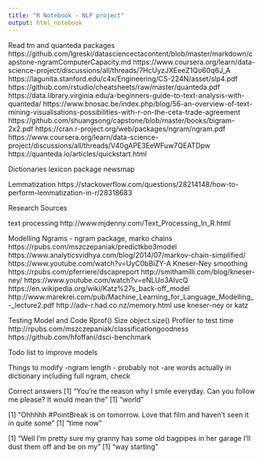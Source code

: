 ```yaml
---
title: "R Notebook - NLP project"
output: html_notebook
---
```


Read tm and quanteda packages
https://github.com/lgreski/datasciencectacontent/blob/master/markdown/capstone-ngramComputerCapacity.md
https://www.coursera.org/learn/data-science-project/discussions/all/threads/7HcUyzJXEeeZ1Qo60q6J_A
https://lagunita.stanford.edu/c4x/Engineering/CS-224N/asset/slp4.pdf
https://github.com/rstudio/cheatsheets/raw/master/quanteda.pdf
https://data.library.virginia.edu/a-beginners-guide-to-text-analysis-with-quanteda/
https://www.bnosac.be/index.php/blog/56-an-overview-of-text-mining-visualisations-possibilities-with-r-on-the-ceta-trade-agreement
https://github.com/shuangsong/capstone/blob/master/books/bigram-2x2.pdf
https://cran.r-project.org/web/packages/ngram/ngram.pdf
https://www.coursera.org/learn/data-science-project/discussions/all/threads/V40gAPE3EeWFuw7QEATDpw
https://quanteda.io/articles/quickstart.html

Dictionaries
lexicon package
newsmap

Lemmatization
https://stackoverflow.com/questions/28214148/how-to-perform-lemmatization-in-r/28318683

Research Sources

text processing
http://www.mjdenny.com/Text_Processing_In_R.html

Modelling
Ngrams - ngram package, marko chains
https://rpubs.com/mszczepaniak/predictkbo3model
https://www.analyticsvidhya.com/blog/2014/07/markov-chain-simplified/
https://www.youtube.com/watch?v=UyC0bBiZY-A
Kneser-Ney smoothing
https://rpubs.com/pferriere/dscapreport
http://smithamilli.com/blog/kneser-ney/
https://www.youtube.com/watch?v=eNLUo3AIvcQ
https://en.wikipedia.org/wiki/Katz%27s_back-off_model
http://www.marekrei.com/pub/Machine_Learning_for_Language_Modelling_-_lecture2.pdf
http://adv-r.had.co.nz/memory.html
use kneser-ney or katz


Testing Model and Code Rprof()
Size object.size()
Profiler to test time
http://rpubs.com/mszczepaniak/classificationgoodness
https://github.com/hfoffani/dsci-benchmark


Todo list to improve models

Things to modify
-ngram length - probably not
-are words actually in dictionary including full ngram, check

Correct answers
[1] "You're the reason why I smile everyday. Can you follow me please? It would mean the"
[1] "world"

[1] "Ohhhhh #PointBreak is on tomorrow. Love that film and haven't seen it in quite some"
[1] "time now"

[1] "Well I'm pretty sure my granny has some old bagpipes in her garage I'll dust them off and be on my"
[1] "way starting"

